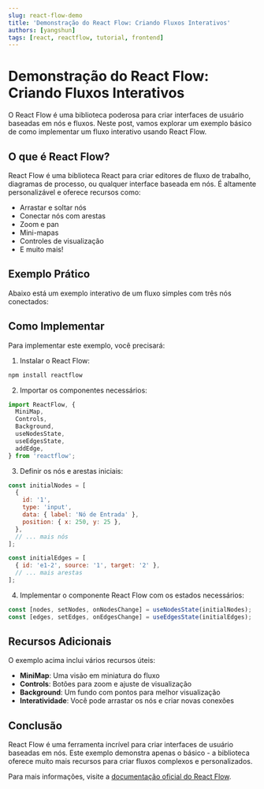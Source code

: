 ```yaml
---
slug: react-flow-demo
title: 'Demonstração do React Flow: Criando Fluxos Interativos'
authors: [yangshun]
tags: [react, reactflow, tutorial, frontend]
---
```



# Demonstração do React Flow: Criando Fluxos Interativos

O React Flow é uma biblioteca poderosa para criar interfaces de usuário baseadas em nós e fluxos. Neste post, vamos explorar um exemplo básico de como implementar um fluxo interativo usando React Flow.

## O que é React Flow?

React Flow é uma biblioteca React para criar editores de fluxo de trabalho, diagramas de processo, ou qualquer interface baseada em nós. É altamente personalizável e oferece recursos como:

- Arrastar e soltar nós
- Conectar nós com arestas
- Zoom e pan
- Mini-mapas
- Controles de visualização
- E muito mais!

## Exemplo Prático

Abaixo está um exemplo interativo de um fluxo simples com três nós conectados:

<ReactFlowDemo />

## Como Implementar

Para implementar este exemplo, você precisará:

1. Instalar o React Flow:
```bash
npm install reactflow
```

2. Importar os componentes necessários:
```jsx
import ReactFlow, {
  MiniMap,
  Controls,
  Background,
  useNodesState,
  useEdgesState,
  addEdge,
} from 'reactflow';
```

3. Definir os nós e arestas iniciais:
```jsx
const initialNodes = [
  {
    id: '1',
    type: 'input',
    data: { label: 'Nó de Entrada' },
    position: { x: 250, y: 25 },
  },
  // ... mais nós
];

const initialEdges = [
  { id: 'e1-2', source: '1', target: '2' },
  // ... mais arestas
];
```

4. Implementar o componente React Flow com os estados necessários:
```jsx
const [nodes, setNodes, onNodesChange] = useNodesState(initialNodes);
const [edges, setEdges, onEdgesChange] = useEdgesState(initialEdges);
```

## Recursos Adicionais

O exemplo acima inclui vários recursos úteis:

- **MiniMap**: Uma visão em miniatura do fluxo
- **Controls**: Botões para zoom e ajuste de visualização
- **Background**: Um fundo com pontos para melhor visualização
- **Interatividade**: Você pode arrastar os nós e criar novas conexões

## Conclusão

React Flow é uma ferramenta incrível para criar interfaces de usuário baseadas em nós. Este exemplo demonstra apenas o básico - a biblioteca oferece muito mais recursos para criar fluxos complexos e personalizados.

Para mais informações, visite a [documentação oficial do React Flow](https://reactflow.dev/docs/introduction/). 